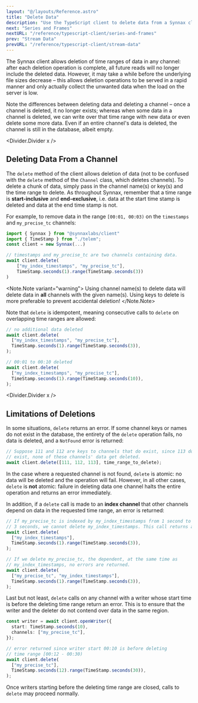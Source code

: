 ```yaml
---
layout: "@/layouts/Reference.astro"
title: "Delete Data"
description: "Use the TypeScript client to delete data from a Synnax cluster."
next: "Series and Frames"
nextURL: "/reference/typescript-client/series-and-frames"
prev: "Stream Data"
prevURL: "/reference/typescript-client/stream-data"
---
```



The Synnax client allows deletion of time ranges of data in any channel: after each
deletion operation is complete, all future reads will no longer include the deleted
data. However, it may take a while before the underlying file sizes decrease – this
allows deletion operations to be served in a rapid manner and only actually collect the
unwanted data when the load on the server is low.

Note the differences between deleting data and deleting a channel – once a channel is
deleted, it no longer exists; whereas when some data in a channel is deleted, we can
write over that time range with new data or even delete some more data. Even if an
entire channel's data is deleted, the channel is still in the database, albeit empty.

<Divider.Divider x />

## Deleting Data From a Channel

The `delete` method of the client allows deletion of data (not to be confused with the
`delete` method of the `Channel` class, which deletes channels). To delete a chunk of
data, simply pass in the channel name(s) or key(s) and the time range to delete. As
throughout Synnax, remember that a time range is **start-inclusive** and
**end-exclusive**, i.e. data at the start time stamp is deleted and data at the end time
stamp is not.

For example, to remove data in the range `[00:01, 00:03)` on the `timestamps` and
`my_precise_tc` channels:

```typescript
import { Synnax } from "@synnaxlabs/client"
import { TimeStamp } from "./telem";
const client = new Synnax(...)

// timestamps and my_precise_tc are two channels containing data.
await client.delete(
    ["my_index_timestamps", "my_precise_tc"],
    TimeStamp.seconds(1).range(TimeStamp.seconds(3))
)
```

<Note.Note variant="warning">
  Using channel name(s) to delete data will delete data in **all** channels with the
  given name(s). Using keys to delete is more preferable to prevent accidental deletion!
</Note.Note>

Note that `delete` is idempotent, meaning consecutive calls to `delete` on overlapping
time ranges are allowed:

```typescript
// no additional data deleted
await client.delete(
  ["my_index_timestamps", "my_precise_tc"],
  TimeStamp.seconds(1).range(TimeStamp.seconds(3)),
);

// 00:01 to 00:10 deleted
await client.delete(
  ["my_index_timestamps", "my_precise_tc"],
  TimeStamp.seconds(1).range(TimeStamp.seconds(10)),
);
```

<Divider.Divider x />

## Limitations of Deletions

In some situations, `delete` returns an error. If some channel keys or names do not
exist in the database, the entirety of the `delete` operation fails, no data is deleted,
and a `NotFound` error is returned:

```typescript
// Suppose 111 and 112 are keys to channels that do exist, since 113 does not
// exist, none of these channels' data get deleted.
await client.delete([111, 112, 113], time_range_to_delete);
```

In the case where a requested channel is not found, `delete` is atomic: no data will be
deleted and the operation will fail. However, in all other cases, `delete` is **not**
atomic: failure in deleting data one channel halts the entire operation and returns an
error immediately.

In addition, if a `delete` call is made to an **index channel** that other channels
depend on data in the requested time range, an error is returned:

```typescript
// If my_precise_tc is indexed by my_index_timestamps from 1 second to
// 3 seconds, we cannot delete my_index_timestamps. This call returns an error.
await client.delete(
  ["my_index_timestamps"],
  TimeStamp.seconds(1).range(TimeStamp.seconds(3)),
);

// If we delete my_precise_tc, the dependent, at the same time as
// my_index_timestamps, no errors are returned.
await client.delete(
  ["my_precise_tc", "my_index_timestamps"],
  TimeStamp.seconds(1).range(TimeStamp.seconds(3)),
);
```

Last but not least, `delete` calls on any channel with a writer whose start time is
before the deleting time range return an error. This is to ensure that the writer and
the deleter do not contend over data in the same region.

```typescript
const writer = await client.openWriter({
  start: TimeStamp.seconds(10),
  channels: ["my_precise_tc"],
});

// error returned since writer start 00:10 is before deleting
// time range [00:12 - 00:30)
await client.delete(
  ["my_precise_tc"],
  TimeStamp.seconds(12).range(TimeStamp.seconds(30)),
);
```

Once writers starting before the deleting time range are closed, calls to `delete` may
proceed normally.
